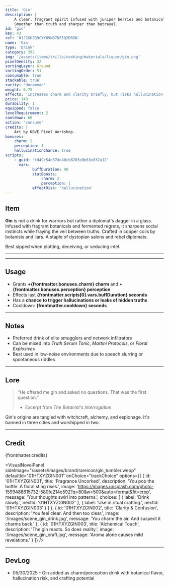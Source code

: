 ```yaml
---
title: 'Gin'
description: |
    A clear, fragrant spirit infused with juniper berries and botanical madness. 
    Smoother than truth and sharper than betrayal.
id: 'gin'
key: 43
ref: '01J2GHZQ9CXY89NB7NS5Q2DRGN'
name: 'Gin'
type: 'Drink'
category: 392
img: '/assets/items/skills/cooking/materials/liquor/gin.png'
pixelDensity: 32
sortingLayer: Ground
sortingOrder: 51
consumable: true
stackable: true
rarity: 'Uncommon'
weight: 0.75
effects: 'Increases charm and clarity briefly, but risks hallucination or truth leaks.'
price: 140
durability: 1
equipped: false
levelRequirement: 2
cooldown: 60
action: 'consume'
credits: |
    Art by KBVE Pixel Workshop.
bonuses:
    charm: 2
    perception: 1
    hallucinationChance: true
scripts:
    - guid: 'fd49c54d37de48cb8703e8b63e832a12'
      vars:
            buffDuration: 90
            statBoosts:
                charm: 2
                perception: 1
            effectRisk: 'hallucination'
---
```



## Item

**Gin** is not a drink for warriors but rather a diplomat's dagger in a glass.
Infused with fragrant botanicals and fermented regrets, it sharpens social instincts while fraying the veil between truths.
Crafted in copper coils by botanists and liars. 
A staple of dystopian salons and rebel diplomats. 

Best sipped when plotting, deceiving, or seducing intel.

---

<ItemDBPanel data={frontmatter} />

---

## Usage

- Grants **+{frontmatter.bonuses.charm} charm** and **+{frontmatter.bonuses.perception} perception**  
- Effects last **{frontmatter.scripts[0].vars.buffDuration} seconds**  
- Has a **chance to trigger hallucinations or leaks of hidden truths**  
- Cooldown: **{frontmatter.cooldown} seconds**

---

## Notes

- Preferred drink of elite smugglers and network infiltrators  
- Can be mixed into *Truth Serum Tonic*, *Martini Protocols*, or *Floral Explosives*  
- Best used in low-noise environments due to speech slurring or spontaneous riddles

---

## Lore

> “He offered me gin and asked no questions. That was the first question.”  
> - Excerpt from *The Botanist's Interrogation*

Gin's origins are tangled with witchcraft, alchemy, and espionage.
It's banned in three cities and worshipped in two.

---

## Credit

{frontmatter.credits}

<VisualNovelPanel
  sideImage="/assets/images/brand/rareicon/gin_tumbler.webp"
  defaultId="01HTXYZGIN001"
  onChoice="trackChoice"
  options={[
    {
      id: '01HTXYZGIN001',
      title: 'Fragrance Uncorked',
      description: 'You pop the bottle. A floral sting rises.',
      image: 'https://images.unsplash.com/photo-1599488615732-580fe214e592?q=80&w=500&auto=format&fit=crop',
      message: 'Your thoughts swirl into patterns.',
      choices: [
        { label: 'Drink slowly.', nextId: '01HTXYZGIN002' },
        { label: 'Use in ritual crafting.', nextId: '01HTXYZGIN003' }
      ]
    },
    {
      id: '01HTXYZGIN002',
      title: 'Clarity & Confusion',
      description: 'You feel clear. And then too clear.',
      image: '/images/scene_gin_drink.jpg',
      message: 'You charm the air. And suspect it charms back.'
    },
    {
      id: '01HTXYZGIN003',
      title: 'Alchemical Touch',
      description: 'The gin reacts. So does reality.',
      image: '/images/scene_gin_craft.jpg',
      message: 'Aroma alone causes mild revelations.'
    }
  ]}
/>

---

## DevLog

- 05/30/2025 - Gin added as charm/perception drink with botanical flavor, hallucination risk, and crafting potential
